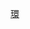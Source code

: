 {{高速公路
|模板名稱= 首都高速都心環狀線
|模板闊度=
|名稱=[[File:Shuto Urban Expwy Sign C1.svg|24px]][[首都高速道路]][[首都高速道路都心環狀線|都心環狀線]]、[[首都高速道路都心環狀線|8號線]]
|公路類別=
|代表色=#007d18
|背景顏色=
|字體大小=
|交流道列表=都心環狀線：（內環，北池袋、上野方向←）(11)[[寶町出入口]] - [[京橋系統交流道]]（連接[[首都高速道路8號線|8號線]]） - (12)[[京橋出入口 (東京都)|京橋出入口]] - (13,14)[[新富町出口]] - (15,16)[[銀座出入口]] - (18)[[汐留出入口]] - [[汐留系統交流道]]（連接[[東京高速道路]]） - [[濱崎橋系統交流道]]（連接[[首都高速道路1號羽田線|1號羽田線]]） - (19,20)[[芝公園出入口]] - [[一之橋系統交流道]]（連接[[首都高速道路2號目黑線|2號目黑線]]） - (21)[[飯倉出入口]] - [[谷町系統交流道]]（連接[[首都高速道路3號澀谷線|3號澀谷線]]） - (23,24)[[霞關出入口]] - [[三宅坂系統交流道]]（連接[[首都高速道路4號新宿線|4號新宿線]]） - (25)[[代官町出入口]] - (26)[[北之丸出口]] - [[竹橋系統交流道]]（連接[[首都高速道路5號池袋線|5號池袋線]]） - (27,29)[[神田橋出入口]] - [[神田橋系統交流道]]（連接[[首都高速道路八重洲線|八重洲線]]） - (30)[[吳服橋出入口]] - (31)[[江戶橋出入口]] - [[江戶橋系統交流道]]（連接[[首都高速道路1號上野線|1號上野線]]、[[首都高速道路6號向島線|6號向島線]]）（→外環，銀座、羽田方向）<hr>8號線：[[京橋系統交流道]]（連接[[首都高速道路都心環狀線|都心環狀線]]） - [[白魚橋乘繼所]]（連接[[東京高速道路]]）
}}<noinclude>
[[Category:首都高速道路模板|環]]
</noinclude>